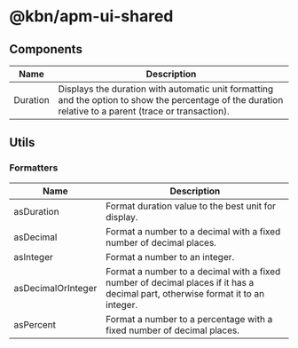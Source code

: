 # @kbn/apm-ui-shared

## Components

| Name     | Description                                                                                                                                                 |
| -------- | ----------------------------------------------------------------------------------------------------------------------------------------------------------- |
| Duration | Displays the duration with automatic unit formatting and the option to show the percentage of the duration relative to a parent (trace or transaction). |

## Utils

### Formatters

| Name               | Description                                                                                                                     |
| ------------------ | ------------------------------------------------------------------------------------------------------------------------------- |
| asDuration         | Format duration value to the best unit for display.                                                                             |
| asDecimal          | Format a number to a decimal with a fixed number of decimal places.                                                             |
| asInteger          | Format a number to an integer.                                                                                                  |
| asDecimalOrInteger | Format a number to a decimal with a fixed number of decimal places if it has a decimal part, otherwise format it to an integer. |
| asPercent          | Format a number to a percentage with a fixed number of decimal places.                                                          |
